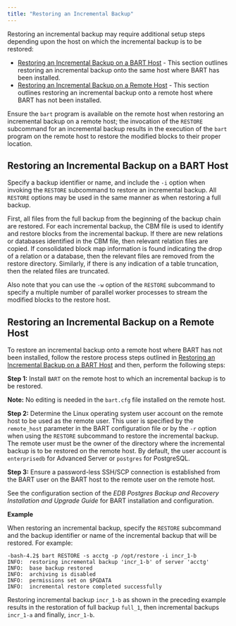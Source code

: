 ```yaml
---
title: "Restoring an Incremental Backup"
---
```


<div id="restoring_an_incremental_backup" class="registered_link"></div>


Restoring an incremental backup may require additional setup steps depending upon the host on which the incremental backup is to be restored:

-   [Restoring an Incremental Backup on a BART Host](../../03_overview/01_block-level_incremental_backup/#restoring_an_incremental_backup_on_a_bart_host) - This section outlines restoring an incremental backup onto the same host where BART has been installed.
-   [Restoring an Incremental Backup on a Remote Host](../../03_overview/01_block-level_incremental_backup/#restoring_an_incremental_backup_on_a_remote_host) - This section outlines restoring an incremental backup onto a remote host where BART has not been installed.

Ensure the `bart` program is available on the remote host when restoring an incremental backup on a remote host; the invocation of the `RESTORE` subcommand for an incremental backup results in the execution of the `bart` program on the remote host to restore the modified blocks to their proper location.

<div id="restoring_an_incremental_backup_on_a_bart_host" class="registered_link"></div>

## Restoring an Incremental Backup on a BART Host



Specify a backup identifier or name, and include the `-i` option when invoking the `RESTORE` subcommand to restore an incremental backup. All `RESTORE` options may be used in the same manner as when restoring a full backup.

First, all files from the full backup from the beginning of the backup chain are restored. For each incremental backup, the CBM file is used to identify and restore blocks from the incremental backup. If there are new relations or databases identified in the CBM file, then relevant relation files are copied. If consolidated block map information is found indicating the drop of a relation or a database, then the relevant files are removed from the restore directory. Similarly, if there is any indication of a table truncation, then the related files are truncated.

Also note that you can use the `-w` option of the `RESTORE` subcommand to specify a multiple number of parallel worker processes to stream the modified blocks to the restore host.

<div id="restoring_an_incremental_backup_on_a_remote_host" class="registered_link"></div>

## Restoring an Incremental Backup on a Remote Host



To restore an incremental backup onto a remote host where BART has not been installed, follow the restore process steps outlined in [Restoring an Incremental Backup on a BART Host](../../03_overview/01_block-level_incremental_backup/#restoring_an_incremental_backup_on_a_bart_host) and then, perform the following steps:

**Step 1:** Install `BART` on the remote host to which an incremental backup is to be restored.

**Note:** No editing is needed in the `bart.cfg` file installed on the remote host.

**Step 2:** Determine the Linux operating system user account on the remote host to be used as the remote user. This user is specified by the `remote_host` parameter in the BART configuration file or by the `-r` option when using the `RESTORE` subcommand to restore the incremental backup. The remote user must be the owner of the directory where the incremental backup is to be restored on the remote host. By default, the user account is `enterprisedb` for Advanced Server or `postgres` for PostgreSQL.

**Step 3:** Ensure a password-less SSH/SCP connection is established from the BART user on the BART host to the remote user on the remote host.

See the configuration section of the *EDB Postgres Backup and Recovery Installation and Upgrade Guide* for BART installation and configuration.

**Example**

When restoring an incremental backup, specify the `RESTORE` subcommand and the backup identifier or name of the incremental backup that will be restored. For example:

    -bash-4.2$ bart RESTORE -s acctg -p /opt/restore -i incr_1-b
    INFO:  restoring incremental backup 'incr_1-b' of server 'acctg'
    INFO:  base backup restored
    INFO:  archiving is disabled
    INFO:  permissions set on $PGDATA
    INFO:  incremental restore completed successfully

Restoring incremental backup `incr_1-b` as shown in the preceding example results in the restoration of full backup `full_1`, then incremental backups `incr_1-a` and finally, `incr_1-b`.
